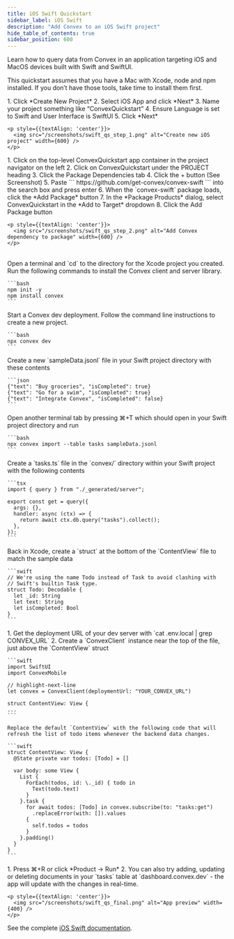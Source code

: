 ```yaml
---
title: iOS Swift Quickstart
sidebar_label: iOS Swift
description: "Add Convex to an iOS Swift project"
hide_table_of_contents: true
sidebar_position: 600
---
```


Learn how to query data from Convex in an application targeting iOS and MacOS
devices built with Swift and SwiftUI.

This quickstart assumes that you have a Mac with Xcode, node and npm installed.
If you don’t have those tools, take time to install them first.

<StepByStep>
  <Step title="Create a new iOS app in Xcode">
    1. Click *Create New Project*
    2. Select iOS App and click *Next*
    3. Name your project something like “ConvexQuickstart”
    4. Ensure Language is set to Swift and User Interface is SwiftUI
    5. Click *Next*
    
    <p style={{textAlign: 'center'}}>
      <img src="/screenshots/swift_qs_step_1.png" alt="Create new iOS project" width={600} />
    </p>
  </Step>

  <Step title="Configure dependencies">
    1. Click on the top-level ConvexQuickstart app container in the project
      navigator on the left
    2.  Click on ConvexQuickstart under the PROJECT heading
    3.  Click the Package Dependencies tab
    4.  Click the + button (See Screenshot)
    5.  Paste
        ```
        https://github.com/get-convex/convex-swift
        ```
        into the search box and press enter
    6.  When the `convex-swift` package loads, click the *Add Package* button
    7.  In the *Package Products* dialog, select ConvexQuickstart in the 
        *Add to Target* dropdown
    8.  Click the Add Package button

    <p style={{textAlign: 'center'}}>
      <img src="/screenshots/swift_qs_step_2.png" alt="Add Convex dependency to package" width={600} />
    </p>

  </Step>
  <br/>
  <Step title="Install the Convex backend">
    Open a terminal and `cd` to the directory for the Xcode project you
    created. Run the following commands to install the Convex client and
    server library.

    ```bash
    npm init -y
    npm install convex
    ```

  </Step>

  <Step title="Start Convex">
    Start a Convex dev deployment. Follow the command line instructions to
    create a new project.

    ```bash
    npx convex dev
    ```

  </Step>

  <Step title="Create sample data for your database">
    Create a new `sampleData.jsonl` file in your Swift project directory with
    these contents

    ```json
    {"text": "Buy groceries", "isCompleted": true}
    {"text": "Go for a swim", "isCompleted": true}
    {"text": "Integrate Convex", "isCompleted": false}
    ```

  </Step>

  <Step title="Add the sample data to a table called `tasks` in your database">
    Open another terminal tab by pressing ⌘+T which should open in your Swift
    project directory and run

    ```bash
    npx convex import --table tasks sampleData.jsonl
    ```

  </Step>

  <Step title="Expose a database query">
    Create a `tasks.ts` file in the `convex/` directory within your Swift
    project with the following contents

    ```tsx
    import { query } from "./_generated/server";

    export const get = query({
      args: {},
      handler: async (ctx) => {
        return await ctx.db.query("tasks").collect();
      },
    });
    ```

  </Step>

  <Step title="Create a Swift struct">
    Back in Xcode, create a `struct` at the bottom of the `ContentView` file to
    match the sample data

    ```swift
    // We're using the name Todo instead of Task to avoid clashing with
    // Swift's builtin Task type.
    struct Todo: Decodable {
      let _id: String
      let text: String
      let isCompleted: Bool
    }
    ```

  </Step>

  <Step title="Connect the app to your backend">
   1. Get the deployment URL of your dev server
      with `cat .env.local | grep CONVEX_URL`
   2. Create a `ConvexClient` instance near the top of the file, just above the
      `ContentView` struct

    ```swift
    import SwiftUI
    import ConvexMobile

    // highlight-next-line
    let convex = ConvexClient(deploymentUrl: "YOUR_CONVEX_URL")

    struct ContentView: View {
    ...
    ```

  </Step>

  <Step title="Create your UI">

    Replace the default `ContentView` with the following code that will
    refresh the list of todo items whenever the backend data changes.

    ```swift
    struct ContentView: View {
      @State private var todos: [Todo] = []

      var body: some View {
        List {
          ForEach(todos, id: \._id) { todo in
            Text(todo.text)
          }
        }.task {
          for await todos: [Todo] in convex.subscribe(to: "tasks:get")
            .replaceError(with: []).values
          {
            self.todos = todos
          }
        }.padding()
      }
    }
    ```

  </Step>

  <Step title="Run the app">
    1. Press ⌘+R or click *Product → Run*
    2. You can also try adding, updating or
    deleting documents in your `tasks` table at `dashboard.convex.dev` - the app
    will update with the changes in real-time.

    <p style={{textAlign: 'center'}}>
      <img src="/screenshots/swift_qs_final.png" alt="App preview" width={400} />
    </p>

  </Step>

</StepByStep>

See the complete [iOS Swift documentation](/client/swift.md).
